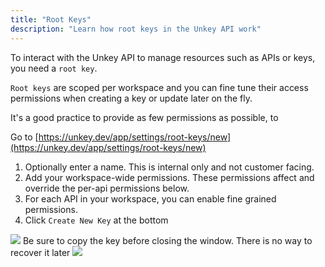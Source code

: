 ```yaml
---
title: "Root Keys"
description: "Learn how root keys in the Unkey API work"
---
```


To interact with the Unkey API to manage resources such as APIs or keys, you need a `root key`.

`Root keys` are scoped per workspace and you can fine tune their access permissions when creating a key or update later on the fly.

<Note>
  It's a good practice to provide as few permissions as possible, to 
</Note>



<Steps>
<Step title="Start">


Go to [https://unkey.dev/app/settings/root-keys/new](https://unkey.dev/app/settings/root-keys/new) 

</Step>

<Step title="Name and Permissions">

1. Optionally enter a name. This is internal only and not customer facing.
2. Add your workspace-wide permissions. These permissions affect and override the per-api permissions below.
3. For each API in your workspace, you can enable fine grained permissions.
4. Click `Create New Key` at the bottom

<Frame>
<img src="/images/root-keys/permissions.png"/>
</Frame>

</Step>



<Step title="Copy your key">

<Note>
Be sure to copy the key before closing the window. There is no way to recover it later
</Note>
<Frame>
<img src="/images/root-keys/copy.png"/>
</Frame>

</Step>
</Steps>


